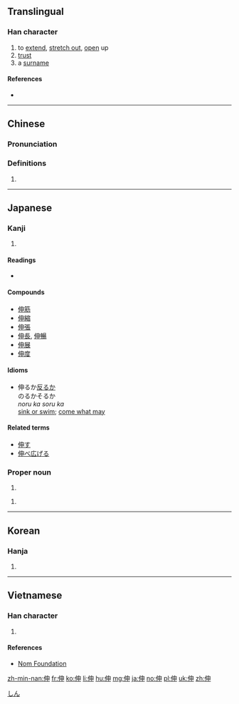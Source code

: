 ==Translingual==

===Han character===
{{Han char|rn=9|rad=人|as=05|sn=7|four=25206|canj=OLWL|ids=⿰亻申}}

# to [[extend]], [[stretch out]], [[open]] up
# [[trust]]
# a [[surname]]

====References====
* {{Han ref|kx=0097.060|dkj=00481|dj=0205.120|hdz=10133.020|uh=4F38|ud=20280|bh=A6F9|bd=42745}}

----

==Chinese==
{{zh-forms}}

===Pronunciation===
{{zh-pron
|m=shēn
|c=san1
|mc=y
|oc=y
|ma=
|cat=v,pn
}}

===Definitions===
# {{rfdef|lang=zh}}

----

==Japanese==

===Kanji===
{{ja-kanji|grade=c|rs=人05}}

# {{defn|lang=ja|sort=人05}}

====Readings====
* {{ja-readings|on=[[しん]] ([[shin]])|kun=[[のびる]] ([[伸びる]], [[nobiru]]), [[のばす]] ([[伸ばす]], [[nobasu]])}}

====Compounds====
* [[伸筋]]
* [[伸縮]]
* [[伸張]]
* [[伸長]], [[伸暢]]
* [[伸展]]
* [[伸度]]

====Idioms====
* 伸るか[[反る]]か<br>のるかそるか<br>''noru ka soru ka''<br>[[sink or swim]]; [[come what may]]

====Related terms====
* [[伸す]]
* [[伸べ広げる]]

===Proper noun===
{{ja-pos|k|proper|hira=しん|rom=Shin}}

# {{given name|male|lang=ja}}

{{ja-pos|k|proper|hira=のぶる|rom=Noburu}}

# {{given name|male|lang=ja}}

[[Category:Japanese male given names|しん]]

----

==Korean==

===Hanja===
{{ko-hanja|hangeul=신|rv=sin|mr=sin}}

# {{defn|lang=ko|sort=人05}}

----

==Vietnamese==

===Han character===
{{vi-hantu|[[thân]]|rs=人05}}

# {{defn|lang=vi|sort=人05}}

====References====
*[http://nomfoundation.org/common/nom_details.php?codepoint=4f38 Nom Foundation]

[[zh-min-nan:伸]]
[[fr:伸]]
[[ko:伸]]
[[li:伸]]
[[hu:伸]]
[[mg:伸]]
[[ja:伸]]
[[no:伸]]
[[pl:伸]]
[[uk:伸]]
[[zh:伸]]